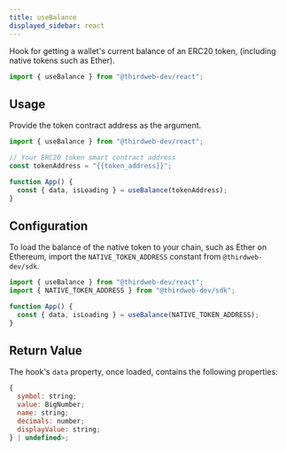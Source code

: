 ```yaml
---
title: useBalance
displayed_sidebar: react
---
```


Hook for getting a wallet's current balance of an ERC20 token, (including native tokens such as Ether).

```jsx
import { useBalance } from "@thirdweb-dev/react";
```

## Usage

Provide the token contract address as the argument.

```jsx
import { useBalance } from "@thirdweb-dev/react";

// Your ERC20 token smart contract address
const tokenAddress = "{{token_address}}";

function App() {
  const { data, isLoading } = useBalance(tokenAddress);
}
```

## Configuration

To load the balance of the native token to your chain, such as Ether on Ethereum, import the `NATIVE_TOKEN_ADDRESS` constant from `@thirdweb-dev/sdk`.

```jsx
import { useBalance } from "@thirdweb-dev/react";
import { NATIVE_TOKEN_ADDRESS } from "@thirdweb-dev/sdk";

function App() {
  const { data, isLoading } = useBalance(NATIVE_TOKEN_ADDRESS);
}
```

## Return Value

The hook's `data` property, once loaded, contains the following properties:

```jsx
{
  symbol: string;
  value: BigNumber;
  name: string;
  decimals: number;
  displayValue: string;
} | undefined>;
```
